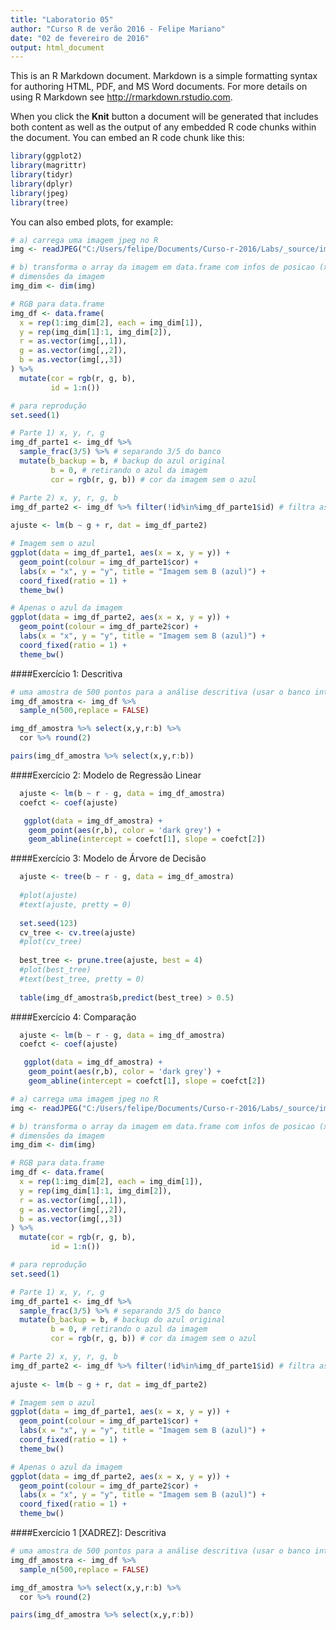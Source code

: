 ```yaml
---
title: "Laboratorio 05"
author: "Curso R de verão 2016 - Felipe Mariano"
date: "02 de fevereiro de 2016"
output: html_document
---
```


This is an R Markdown document. Markdown is a simple formatting syntax for authoring HTML, PDF, and MS Word documents. For more details on using R Markdown see <http://rmarkdown.rstudio.com>.

When you click the **Knit** button a document will be generated that includes both content as well as the output of any embedded R code chunks within the document. You can embed an R code chunk like this:

```r
library(ggplot2)
library(magrittr)
library(tidyr)
library(dplyr)
library(jpeg)
library(tree)
```

You can also embed plots, for example:

```r
# a) carrega uma imagem jpeg no R 
img <- readJPEG("C:/Users/felipe/Documents/Curso-r-2016/Labs/_source/images/purple_wave.jpg")

# b) transforma o array da imagem em data.frame com infos de posicao (x,y) e cor (r,g,b)
# dimensões da imagem
img_dim <- dim(img)

# RGB para data.frame
img_df <- data.frame(
  x = rep(1:img_dim[2], each = img_dim[1]),
  y = rep(img_dim[1]:1, img_dim[2]),
  r = as.vector(img[,,1]),
  g = as.vector(img[,,2]),
  b = as.vector(img[,,3])
) %>%
  mutate(cor = rgb(r, g, b),
         id = 1:n())

# para reprodução
set.seed(1) 

# Parte 1) x, y, r, g
img_df_parte1 <- img_df %>% 
  sample_frac(3/5) %>% # separando 3/5 do banco
  mutate(b_backup = b, # backup do azul original
         b = 0, # retirando o azul da imagem
         cor = rgb(r, g, b)) # cor da imagem sem o azul

# Parte 2) x, y, r, g, b
img_df_parte2 <- img_df %>% filter(!id%in%img_df_parte1$id) # filtra as linhas que estão na Parte 1
  
ajuste <- lm(b ~ g + r, dat = img_df_parte2)

# Imagem sem o azul
ggplot(data = img_df_parte1, aes(x = x, y = y)) + 
  geom_point(colour = img_df_parte1$cor) +
  labs(x = "x", y = "y", title = "Imagem sem B (azul)") +
  coord_fixed(ratio = 1) +
  theme_bw()

# Apenas o azul da imagem
ggplot(data = img_df_parte2, aes(x = x, y = y)) + 
  geom_point(colour = img_df_parte2$cor) +
  labs(x = "x", y = "y", title = "Imagem sem B (azul)") +
  coord_fixed(ratio = 1) +
  theme_bw()
```

####Exercício 1: Descritiva
```r

# uma amostra de 500 pontos para a análise descritiva (usar o banco inteiro é desnecessário e demorado)
img_df_amostra <- img_df %>% 
  sample_n(500,replace = FALSE)

img_df_amostra %>% select(x,y,r:b) %>%
  cor %>% round(2)

pairs(img_df_amostra %>% select(x,y,r:b))

```

####Exercício 2: Modelo de Regressão Linear
```r
  ajuste <- lm(b ~ r - g, data = img_df_amostra)
  coefct <- coef(ajuste)   

   ggplot(data = img_df_amostra) +
    geom_point(aes(r,b), color = 'dark grey') +
    geom_abline(intercept = coefct[1], slope = coefct[2])
```

####Exercício 3: Modelo de Árvore de Decisão
```r
  ajuste <- tree(b ~ r - g, data = img_df_amostra)
  
  #plot(ajuste)
  #text(ajuste, pretty = 0)
  
  set.seed(123)
  cv_tree <- cv.tree(ajuste)
  #plot(cv_tree)
  
  best_tree <- prune.tree(ajuste, best = 4)
  #plot(best_tree)
  #text(best_tree, pretty = 0)
  
  table(img_df_amostra$b,predict(best_tree) > 0.5)
```

####Exercício 4: Comparação
```r
  ajuste <- lm(b ~ r - g, data = img_df_amostra)
  coefct <- coef(ajuste)   

   ggplot(data = img_df_amostra) +
    geom_point(aes(r,b), color = 'dark grey') +
    geom_abline(intercept = coefct[1], slope = coefct[2])
```


```r
# a) carrega uma imagem jpeg no R 
img <- readJPEG("C:/Users/felipe/Documents/Curso-r-2016/Labs/_source/images/xadrez_colorido.jpg")

# b) transforma o array da imagem em data.frame com infos de posicao (x,y) e cor (r,g,b)
# dimensões da imagem
img_dim <- dim(img)

# RGB para data.frame
img_df <- data.frame(
  x = rep(1:img_dim[2], each = img_dim[1]),
  y = rep(img_dim[1]:1, img_dim[2]),
  r = as.vector(img[,,1]),
  g = as.vector(img[,,2]),
  b = as.vector(img[,,3])
) %>%
  mutate(cor = rgb(r, g, b),
         id = 1:n())

# para reprodução
set.seed(1) 

# Parte 1) x, y, r, g
img_df_parte1 <- img_df %>% 
  sample_frac(3/5) %>% # separando 3/5 do banco
  mutate(b_backup = b, # backup do azul original
         b = 0, # retirando o azul da imagem
         cor = rgb(r, g, b)) # cor da imagem sem o azul

# Parte 2) x, y, r, g, b
img_df_parte2 <- img_df %>% filter(!id%in%img_df_parte1$id) # filtra as linhas que estão na Parte 1
  
ajuste <- lm(b ~ g + r, dat = img_df_parte2)

# Imagem sem o azul
ggplot(data = img_df_parte1, aes(x = x, y = y)) + 
  geom_point(colour = img_df_parte1$cor) +
  labs(x = "x", y = "y", title = "Imagem sem B (azul)") +
  coord_fixed(ratio = 1) +
  theme_bw()

# Apenas o azul da imagem
ggplot(data = img_df_parte2, aes(x = x, y = y)) + 
  geom_point(colour = img_df_parte2$cor) +
  labs(x = "x", y = "y", title = "Imagem sem B (azul)") +
  coord_fixed(ratio = 1) +
  theme_bw()
```

####Exercício 1 [XADREZ]: Descritiva
```r

# uma amostra de 500 pontos para a análise descritiva (usar o banco inteiro é desnecessário e demorado)
img_df_amostra <- img_df %>% 
  sample_n(500,replace = FALSE)

img_df_amostra %>% select(x,y,r:b) %>%
  cor %>% round(2)

pairs(img_df_amostra %>% select(x,y,r:b))

```
